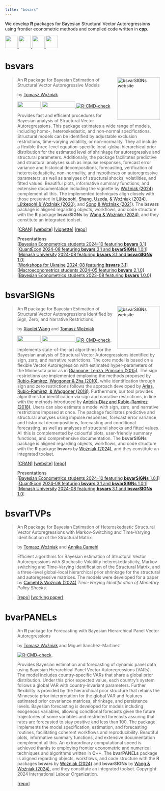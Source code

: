 ```yaml
---
title: "bsvars"
---
```


We develop **R** packages for Bayesian Structural Vector Autoregressions using frontier econometric methods and compiled code written in **cpp**.

<a href="mailto:contact@bsvars.org"> <img src="https://raw.githubusercontent.com/FortAwesome/Font-Awesome/6.x/svgs/solid/envelope.svg" width="40" height="40"/> </a> 
<a href="https://github.com/bsvars/bsvars"> <img src="https://raw.githubusercontent.com/FortAwesome/Font-Awesome/6.x/svgs/brands/github.svg" width="40" height="40"/> </a> 
<a rel="me" href="https://fosstodon.org/@bsvars"> <img src="https://raw.githubusercontent.com/FortAwesome/Font-Awesome/6.x/svgs/brands/mastodon.svg" width="40" height="40"/> </a>
<a href="https://bsky.app/profile/bsvars.org"> <img src="https://upload.wikimedia.org/wikipedia/commons/7/7a/Bluesky_Logo.svg" width="40" height="40"/> </a>

# bsvars 

<a href="https://bsvars.org/bsvars/"><img src="bsvars.png" align="right" height="139" alt="bsvarSIGNs website" /></a>

> An **R** package for Bayesian Estimation of Structural Vector Autoregressive Models
>
> by [Tomasz Woźniak](https://github.com/donotdespair)
>
> <a href="https://cran.r-project.org/package=bsvars"> <img src="https://www.r-pkg.org/badges/version/bsvars" width="76" height="20"/> </a> 
<a href="https://cran.r-project.org/package=bsvars"> <img src="http://cranlogs.r-pkg.org/badges/grand-total/bsvars" width="108" height="20"/> </a>  [![R-CMD-check](https://github.com/bsvars/bsvars/actions/workflows/R-CMD-check.yaml/badge.svg)](https://github.com/bsvars/bsvars/actions/workflows/R-CMD-check.yaml)
>
> Provides fast and efficient procedures for Bayesian analysis of Structural Vector Autoregressions. This package estimates a wide range of models, including homo-, heteroskedastic, and non-normal specifications. Structural models can be identified by adjustable exclusion restrictions, time-varying volatility, or non-normality. They all include a flexible three-level equation-specific local-global hierarchical prior distribution for the estimated level of shrinkage for autoregressive and structural parameters. Additionally, the package facilitates predictive and structural analyses such as impulse responses, forecast error variance and historical decompositions, forecasting, verification of heteroskedasticity, non-normality, and hypotheses on autoregressive parameters, as well as analyses of structural shocks, volatilities, and fitted values. Beautiful plots, informative summary functions, and extensive documentation including the vignette by [Woźniak (2024)](http://doi.org/10.48550/arXiv.2410.15090) complement all this. The implemented techniques align closely with those presented in [Lütkepohl, Shang, Uzeda, & Woźniak (2024)](http://doi.org/10.48550/arXiv.2404.11057), [Lütkepohl & Woźniak (2020)](http://doi.org/10.1016/j.jedc.2020.103862), and [Song & Woźniak (2021)](http://doi.org/10.1093/acrefore/9780190625979.013.174). The **bsvars** package is aligned regarding objects, workflows, and code structure with the **R** package **bsvarSIGNs** by [Wang & Woźniak (2024)](http://doi.org/10.32614/CRAN.package.bsvarSIGNs), and they constitute an integrated toolset.
>
> [[CRAN]](https://cran.r-project.org/package=bsvars) [[website]](https://bsvars.org/bsvars/) [[vignette]](http://doi.org/10.48550/arXiv.2410.15090) [[repo]](https://github.com/bsvars/bsvars)\
>
> **Presentations**\
> [[Bayesian Econometrics students 2024-10 featuring **bsvars** 3.1]](https://bsvars.org/2024-10-be24-bsvars/)\
> [[QuantEcon](https://quantecon.org/) [2024-08 featuring **bsvars** 3.1 and **bsvarSIGNs** 1.0.1](https://bsvars.github.io/2024-08-bsvars-QuantEcon/)]\
> [[Monash University](https://www.monash.edu/business/ebs) [2024-08 featuring **bsvars** 3.1 and **bsvarSIGNs** 1.0](https://bsvars.github.io/2024-08-bsvars-monash/)]\
> [[Workshops for Ukraine](https://sites.google.com/view/dariia-mykhailyshyna/main/r-workshops-for-ukraine) [2024-08 featuring **bsvars** 3.1](https://bsvars.github.io/2024-08-bsvars-w4UKR/)]\
> [[Macroeconometrics students 2024-05 featuring **bsvars** 2.1.0]](https://bsvars.github.io/2024-05-bsvars-mcxs/)\
> [[Bayesian Econometrics students 2023-08 featuring **bsvars** 1.0.0]](https://tw-presents.github.io/be23-lecture8/)


# bsvarSIGNs 

<a href="https://bsvars.org/bsvarSIGNs/"><img src="bsvarSIGNs.png" align="right" height="139" alt="bsvarSIGNs website" /></a>

> An **R** package for Bayesian Estimation of Structural Vector Autoregressions Identified by Sign, Zero, and Narrative Restrictions
>
> by [Xiaolei Wang](https://github.com/adamwang15) and [Tomasz Woźniak](https://github.com/donotdespair)
>
> <a href="https://cran.r-project.org/package=bsvarSIGNs"> <img src="https://www.r-pkg.org/badges/version/bsvarSIGNs" width="76" height="20"/> </a> 
<a href="https://cran.r-project.org/package=bsvarSIGNs"> <img src="http://cranlogs.r-pkg.org/badges/grand-total/bsvarSIGNs" width="108" height="20"/> </a>
[![R-CMD-check](https://github.com/bsvars/bsvarSIGNs/actions/workflows/R-CMD-check.yaml/badge.svg)](https://github.com/bsvars/bsvarSIGNs/actions/workflows/R-CMD-check.yaml).
>
> Implements state-of-the-art algorithms for the Bayesian analysis of Structural Vector Autoregressions identified by sign, zero, and narrative restrictions. The core model is based on a flexible Vector Autoregression with estimated hyper-parameters of the Minnesota prior as in  [Giannone, Lenza, Primiceri (2015)](http://doi.org/10.1162/REST_a_00483). The sign restrictions are implemented employing the methods proposed by [Rubio-Ramírez, Waggoner & Zha (2010)](http://doi.org/10.1111/j.1467-937X.2009.00578.x), while identification through sign and zero restrictions follows the approach developed by [Arias, Rubio-Ramírez, & Waggoner (2018)](http://doi.org/10.3982/ECTA14468). Furthermore, our tool provides algorithms for identification via sign and narrative restrictions, in line with the methods introduced by [Antolín-Díaz and Rubio-Ramírez (2018)](http://doi.org/10.1257/aer.20161852). Users can also estimate a model with sign, zero, and narrative restrictions imposed at once. The package facilitates predictive and structural analyses using impulse responses, forecast error variance and historical decompositions, forecasting and conditional forecasting, as well as analyses of structural shocks and fitted values. All this is complemented by colourful plots, user-friendly summary functions, and comprehensive documentation. The **bsvarSIGNs** package is aligned regarding objects, workflows, and code structure with the **R** package **bsvars** by [Woźniak (2024)](http://doi.org/10.32614/CRAN.package.bsvars), and they constitute an integrated toolset.
>
> [[CRAN]](https://cran.r-project.org/package=bsvarSIGNs) [[website]](https://bsvars.org/bsvarSIGNs/) [[repo]](https://github.com/bsvars/bsvarSIGNs)
>
> **Presentations**\
> [[Bayesian Econometrics students 2024-10 featuring **bsvarSIGNs** 1.0.1]](https://bsvars.org/2024-10-be24-bsvarSIGNs/)\
> [[QuantEcon](https://quantecon.org/) [2024-08 featuring **bsvars** 3.1 and **bsvarSIGNs** 1.0.1](https://bsvars.github.io/2024-08-bsvars-QuantEcon/)]\
> [[Monash University](https://www.monash.edu/business/ebs) [2024-08 featuring **bsvars** 3.1 and **bsvarSIGNs** 1.0](https://bsvars.github.io/2024-08-bsvars-monash/)]\



# bsvarTVPs

> An **R** package for Bayesian Estimation of Heteroskedastic Structural Vector Autoregressions with Markov-Switching and Time-Varying Identification of the Structural Matrix
>
> by [Tomasz Woźniak](https://github.com/donotdespair) and [Annika Camehl](https://github.com/aschnuecker)
>
> Efficient algorithms for Bayesian estimation of Structural Vector Autoregressions with Stochastic Volatility heteroskedasticity, Markov-switching and Time-Varying Identification of the Structural Matrix, and a three-level global-local hierarchical prior shrinkage for the structural and autoregressive matrices. The models were developed for a paper by [Camehl & Woźniak (2024)](https://arxiv.org/abs/2311.05883) *Time-Varying Identification of Monetary Policy Shocks*.
> 
> [[repo]](https://github.com/bsvars/bsvarTVPs) [[working paper]](https://arxiv.org/abs/2311.05883)


# bvarPANELs

> An **R** package for Forecasting with Bayesian Hierarchical Panel Vector Autoregressions
>
> by [Tomasz Woźniak](https://github.com/donotdespair) and Miguel Sanchez-Martinez
> 
> [![R-CMD-check](https://github.com/bsvars/bvarPANELs/actions/workflows/R-CMD-check.yaml/badge.svg)](https://github.com/bsvars/bvarPANELs/actions/workflows/R-CMD-check.yaml).
>
> Provides Bayesian estimation and forecasting of dynamic panel data using Bayesian Hierarchical Panel Vector Autoregressions (VARs). The model includes country-specific VARs that share a global prior distribution. Under this prior expected value, each country's system follows a global VAR with country-invariant parameters. Further flexibility is provided by the hierarchical prior structure that retains the Minnesota prior interpretation for the global VAR and features estimated prior covariance matrices, shrinkage, and persistence levels. Bayesian forecasting is developed for models including exogenous variables, allowing conditional forecasts given the future trajectories of some variables and restricted forecasts assuring that rates are forecasted to stay positive and less than 100. The package implements the model specification, estimation, and forecasting routines, facilitating coherent workflows and reproducibility. Beautiful plots, informative summary functions, and extensive documentation complement all this. An extraordinary computational speed is achieved thanks to employing frontier econometric and numerical techniques and algorithms written in **C++**. The **bvarPANELs** package is aligned regarding objects, workflows, and code structure with the **R** packages **bsvars** by [Woźniak (2024)](http://doi.org/10.32614/CRAN.package.bsvars) and **bsvarSIGNs** by [Wang & Woźniak (2024)](http://doi.org/10.32614/CRAN.package.bsvarSIGNs), and they constitute an integrated toolset. Copyright: 2024 International Labour Organization.
>
> [[repo]](https://github.com/bsvars/bvarPANELs)
